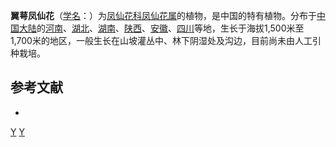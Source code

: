 {{Speciesbox 
| taxon = Impatiens pterosepala
| authority = Hook. f.
}}
'''翼萼凤仙花'''（[[学名|学名]]：{{lang|la|''Impatiens pterosepala''}}）为[[凤仙花科|凤仙花科]][[凤仙花属|凤仙花属]]的植物，是中国的特有植物。分布于[[中国大陆|中国大陆]]的[[河南|河南]]、[[湖北|湖北]]、[[湖南|湖南]]、[[陕西|陕西]]、[[安徽|安徽]]、[[四川|四川]]等地，生长于海拔1,500米至1,700米的地区，一般生长在山坡灌丛中、林下阴湿处及沟边，目前尚未由人工引种栽培。

== 参考文献 ==
<div class="references-small">
* {{cite web| url =http://www.bioinfo.cn/db05/KmzwSpecies.php?action=view&id=351| title =翼萼凤仙花| work =《中国高等植物数据库全库》| publisher =中国科学院微生物研究所| author =昆明植物研究所| accessdate =2009-02-21| deadurl =yes| archiveurl =https://web.archive.org/web/20160305031424/http://www.bioinfo.cn/db05/KmzwSpecies.php?action=view&id=351| archivedate =2016-03-05}}
</div>
{{Taxonbar}}

[[Category:凤仙花属|Y]]
[[Category:中國特有植物|Y]]